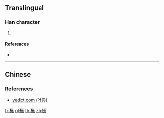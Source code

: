 ==Translingual==

===Han character===
{{Han char|rn=75|rad=木|as=16|sn=20|four=|canj=DTOF|ids=⿰木蕉}}

# {{defn|Han|sort=木16}}

====References====
* {{Han ref|kx=0562.101|hdz=21316.041|uh=6AF5|ud=27381}}

----

==Chinese==
{{zh-see|樵|a}}

===References===
*[http://yedict.com/htm/6A/6AF5.htm yedict.com (叶典)]

[[fr:櫵]]
[[pl:櫵]]
[[th:櫵]]
[[zh:櫵]]
